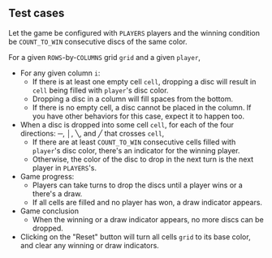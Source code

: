 ## Test cases

Let the game be configured with `PLAYERS` players and the winning condition be `COUNT_TO_WIN` consecutive discs of the same color.

For a given `ROWS`-by-`COLUMNS` grid `grid` and a given `player`,

- For any given column `i`:
  - If there is at least one empty cell `cell`, dropping a disc will result in `cell` being filled with `player`'s disc color.
  - Dropping a disc in a column will fill spaces from the bottom.
  - If there is no empty cell, a disc cannot be placed in the column. If you have other behaviors for this case, expect it to happen too.
- When a disc is dropped into some cell `cell`, for each of the four directions: ─, │, ╲, and ╱ that crosses `cell`,
  - If there are at least `COUNT_TO_WIN` consecutive cells filled with `player`'s disc color, there's an indicator for the winning player.
  - Otherwise, the color of the disc to drop in the next turn is the next player in `PLAYERS`'s.
- Game progress:
  - Players can take turns to drop the discs until a player wins or a there's a draw.
  - If all cells are filled and no player has won, a draw indicator appears.
- Game conclusion
  - When the winning or a draw indicator appears, no more discs can be dropped.
- Clicking on the "Reset" button will turn all cells `grid` to its base color, and clear any winning or draw indicators.
